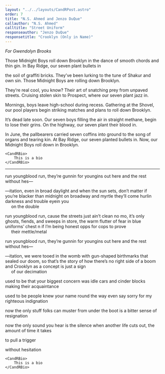 ```yaml
---
layout: "../../layouts/CandRPost.astro"
order: 7
title: "N.S. Ahmed and Jenzo DuQue"
callauthor: "N.S. Ahmed"
calltitle: "Street Uniform"
responseauthor: "Jenzo DuQue"
responsetitle: "Crooklyn (Only in Name)"
---
```



<CandRItem id="call" title={frontmatter.calltitle} author={frontmatter.callauthor}>

*For Gwendolyn Brooks* 

Those Midnight Boys roll down Brooklyn
in the dance of smooth chords and thin gin. 
In Bay Ridge, our seven plant bullets in 

the soil of graffiti bricks. They’ve been 
lurking to the tune of Shakur and own sin. Those 
Midnight Boys are rolling down Brooklyn. 

They’re real cool, you know? Their art of snatching
prey from unpaved streets. Cruising stolen skin to
Prospect, where our seven plant jazz in. 

Mornings, boys leave high-school during recess. 
Gathering at the Shovel, our pool players begin 
striking matches and plans to roll down Brooklyn. 

It’s dead late soon. Our seven boys filling the air in 
straight methane, begin to lose their grins. On the 
highway, our seven plant their blood in. 

In June, the pallbearers carried seven coffins into 
ground to the song of organs and tearing kin. At 
Bay Ridge, our seven planted bullets in. Now,
our Midnight Boys roll down in Brooklyn.


	<CandRBio>
		This is a bio
	</CandRBio>

</CandRItem>

---

<CandRItem id="response" title={frontmatter.responsetitle} author={frontmatter.responseauthor}>


run youngblood run, they’re gunnin for youngins out here and the rest without hes—

—itation, even in broad daylight and when the sun sets, don’t matter if you’re blacker than midnight on broadway and myrtle they’ll come hurlin darkness and trouble eyein you
<br />&nbsp;&nbsp;&nbsp;&nbsp; on the double

run youngblood run, cause the streets just ain’t clean no mo, it’s only ghosts, fiends, and sweeps in store, the warm flutter of fear in blue uniforms’ chest n if I’m being honest opps for cops to prove 
<br />&nbsp;&nbsp;&nbsp;&nbsp; their mettle/metal

run youngblood run, they’re gunnin for youngins out here and the rest without hes—

—itation, we were tooed in the womb with gun-shaped birthmarks that sealed our doom, so that’s the story of how there’s no right side of a boom and Crooklyn as a concept is just a sign 
<br />&nbsp;&nbsp;&nbsp;&nbsp; of our decimation

used to be that your biggest concern was idle cars and cinder blocks making their acquaintance 

used to be people knew your name round the way even say sorry for my righteous indignation

now the only stuff folks can muster from under the boot is a bitter sense of resignation

now the only sound you hear is the silence when another life cuts out, the amount of time it takes 

to pull a trigger 

without hesitation


	<CandRBio>
		This is a bio
	</CandRBio>

</CandRItem>